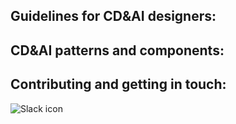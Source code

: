 

## Guidelines for CD&AI designers:

<Row className="resource-card-group">
<Column colMd={4} colLg={4} noGutterSm>
    <ResourceCard
      color="dark"
      subTitle="For all CD&AI designers:"
      title="CD&AI design guidelines"
      aspectRatio="2:1"
      actionIcon="arrowRight"
      href="/design-guidelines"
      >
  </ResourceCard>
</Column>
<Column colMd={4} colLg={4} noGutterSm>
    <ResourceCard
      subTitle="For CD&AI designers working on Cloud Paks:"
      title="Cloud Pak guidelines"
      aspectRatio="2:1"
      actionIcon="arrowRight"
      href="/cloud-pak-guidelines/navigation/usage"
      color="dark"
      >
  </ResourceCard>
</Column>
<Column colMd={4} colLg={4} noGutterSm>
    <ResourceCard
      color="dark"
      subTitle="For CD&AI designers delivering services to IBM Cloud:"
      title="Cloud Platform guidelines"
      aspectRatio="2:1"
      actionIcon="arrowRight"
      href="/cloud-pal-guidelines"
      >
  </ResourceCard>
</Column>
</Row>



## CD&AI patterns and components: 

<Row className="resource-card-group">
<Column colMd={4} colLg={4} noGutterSm>
    <ResourceCard
      color="dark"
      subTitle="CD&AI Design"
      title="Patterns"
      aspectRatio="2:1"
      actionIcon="arrowRight"
      href="/common-patterns/pattern-status"
      >
  </ResourceCard>
</Column>
<Column colMd={4} colLg={4} noGutterSm>
    <ResourceCard
      color="dark"
      subTitle="CD&AI Design"
      title="Components"
      aspectRatio="2:1"
      actionIcon="arrowRight"
      href="/components/component-status"
      >
  </ResourceCard>
</Column>
</Row>



## Contributing and getting in touch:

<Row className="resource-card-group">
<Column colMd={4} colLg={4} noGutterSm>
    <ResourceCard
      color="dark"
      subTitle="Learn more about"
      title="Contributing"
      aspectRatio="2:1"
      actionIcon="arrowRight"
      href="/contributing"
      >
  </ResourceCard>
</Column>
<Column colMd={4} colLg={4} noGutterSm>
    <ResourceCard
      color="dark"
      subTitle="Open an issue on our"
      title="GitHub repo"
      aspectRatio="2:1"
      actionIcon="arrowRight"
      href="https://github.ibm.com/CDAI-design/CDAI-design-website/issues"
      >
<MdxIcon name="github" color="inverse" />



  </ResourceCard>
</Column>
<Column colMd={4} colLg={4} noGutterSm>
    <ResourceCard
      color="dark"
      subTitle="Get in touch via our"
      title="Slack channel"
      aspectRatio="2:1"
      actionIcon="arrowRight"
      href="https://ibm-casdesign.slack.com/messages/G7LSWTAA0"
      >

![Slack icon](../images/Slack-icon.png)

  </ResourceCard>
</Column>
</Row>